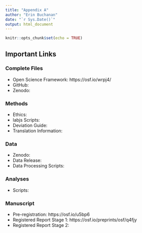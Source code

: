 ```yaml
---
title: "Appendix A"
author: "Erin Buchanan"
date: "`r Sys.Date()`"
output: html_document
---
```


```r
knitr::opts_chunk$set(echo = TRUE)
```

## Important Links 

### Complete Files 

- Open Science Framework: https://osf.io/wrpj4/
- GitHub: 
- Zenodo: 

### Methods 

- Ethics: 
- labjs Scripts: 
- Deviation Guide:
- Translation Information: 

### Data

- Zenodo: 
- Data Release: 
- Data Processing Scripts:

### Analyses 

- Scripts: 

### Manuscript

- Pre-registration: https://osf.io/u5bp6
- Registered Report Stage 1: https://osf.io/preprints/osf/q4fjy 
- Registered Report Stage 2: 